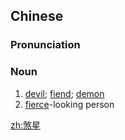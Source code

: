 ==Chinese==
{{zh-forms}}

===Pronunciation===
{{zh-pron
|m=shàxīng
|c=saat3 sing1
|cat=n
}}

===Noun===
{{zh-noun}}

# [[devil]]; [[fiend]]; [[demon]]
# [[fierce]]-looking person

[[zh:煞星]]